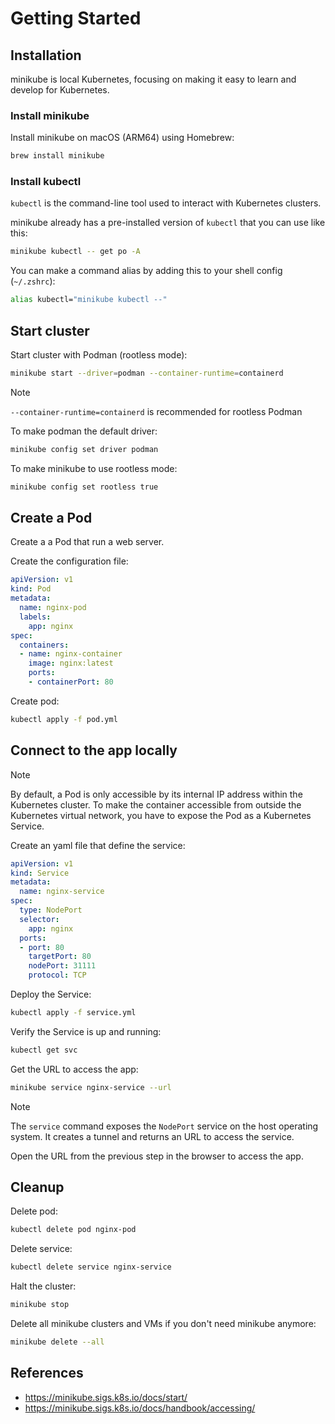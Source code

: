 # Getting Started

## Installation

minikube is local Kubernetes, focusing on making it easy to learn and develop for Kubernetes.

### Install minikube

Install minikube on macOS (ARM64) using Homebrew:

```sh
brew install minikube
```

### Install kubectl 

`kubectl` is the command-line tool used to interact with Kubernetes clusters.

minikube already has a pre-installed version of `kubectl` that you can use like this:

```sh
minikube kubectl -- get po -A
```

You can make a command alias by adding this to your shell config (`~/.zshrc`):
```sh
alias kubectl="minikube kubectl --"
```


## Start cluster

Start cluster with Podman (rootless mode):

```sh
minikube start --driver=podman --container-runtime=containerd
```

> [!NOTE]
> `--container-runtime=containerd` is recommended for rootless Podman

To make podman the default driver:
```sh
minikube config set driver podman
```

To make minikube to use rootless mode:
```sh
minikube config set rootless true
```


## Create a Pod

Create a a Pod that run a web server.

Create the configuration file:

```yml title="pod.yml"
apiVersion: v1
kind: Pod
metadata:
  name: nginx-pod
  labels:
    app: nginx
spec:
  containers:
  - name: nginx-container
    image: nginx:latest
    ports:
    - containerPort: 80
```

Create pod:

```sh
kubectl apply -f pod.yml
```

## Connect to the app locally

> [!NOTE]
> By default, a Pod is only accessible by its internal IP address within the Kubernetes cluster. To make the container accessible from outside the Kubernetes virtual network, you have to expose the Pod as a Kubernetes Service.

Create an yaml file that define the service:
```yml title="service.yml"
apiVersion: v1
kind: Service
metadata:
  name: nginx-service
spec:
  type: NodePort
  selector:
    app: nginx
  ports:
  - port: 80
    targetPort: 80
    nodePort: 31111
    protocol: TCP
```

Deploy the Service:
```sh
kubectl apply -f service.yml
```

Verify the Service is up and running:
```sh
kubectl get svc
```

Get the URL to access the app:
```sh
minikube service nginx-service --url
```

> [!NOTE]
> The `service` command exposes the `NodePort` service on the host operating system. It creates a tunnel and returns an URL to access the service.

Open the URL from the previous step in the browser to access the app.

## Cleanup

Delete pod:
```sh
kubectl delete pod nginx-pod
```

Delete service:
```sh
kubectl delete service nginx-service
```

Halt the cluster:
```sh
minikube stop
```

Delete all minikube clusters and VMs if you don't need minikube anymore:
```sh
minikube delete --all
```


## References

- https://minikube.sigs.k8s.io/docs/start/
- https://minikube.sigs.k8s.io/docs/handbook/accessing/
